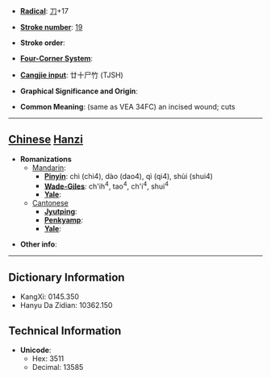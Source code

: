 * '''[[Wiktionary:Chinese radical index| Radical]]''': [[Wiktionary:Chinese radical index 刀|刀]]+17

* '''[[Wiktionary:Chinese total strokes index|Stroke number]]''': [[Wiktionary:Chinese total strokes index 19|19]]

* '''Stroke order''': 

* '''[[Wiktionary:Chinese four corner index|Four-Corner System]]''': 

* '''[[Wiktionary:Chinese Cangjie index|Cangjie input]]''': 廿十尸竹 (TJSH)

* '''Graphical Significance and Origin''': 

* '''Common Meaning''': (same as VEA 34FC) an incised wound; cuts

----

== [[Chinese]] [[Hanzi]] ==

* '''Romanizations'''
** [[Mandarin]]:
*** '''[[Pinyin]]''': chì (chi4), dào (dao4), qì (qi4), shùi (shui4)
*** '''[[Wade-Giles]]''': ch'ih<sup>4</sup>, tao<sup>4</sup>, ch'i<sup>4</sup>, shui<sup>4</sup>
*** '''[[Yale]]''': 
**[[Cantonese]]
***'''[[Jyutping]]''':
***'''[[Penkyamp]]''': 
***'''[[Yale]]''': 

* '''Other info''': 

----

== Dictionary Information ==

* KangXi: 0145.350
* Hanyu Da Zidian: 10362.150

== Technical Information ==

* '''Unicode''':
** Hex: 3511
** Decimal: 13585